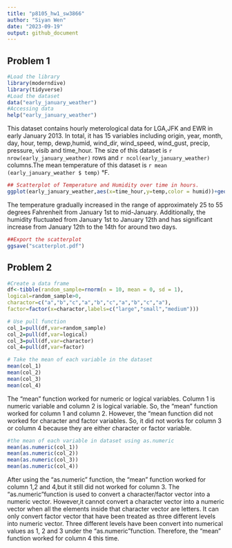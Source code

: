 ```yaml
---
title: "p8105_hw1_sw3866"
author: "Siyan Wen"
date: "2023-09-19"
output: github_document
---
```

## Problem 1
```r
#Load the library
library(moderndive)
library(tidyverse)
#Load the dataset
data("early_january_weather")
#Accessing data
help("early_january_weather")
```
This dataset contains hourly meterological data for LGA,JFK and EWR in early January 2013. In total, it has 15 variables including origin, year, month, day, hour, temp, dewp,humid, wind_dir, wind_speed, wind_gust, precip, pressure, visib and time_hour. The size of this dataset is `r nrow(early_january_weather)` rows and `r ncol(early_january_weather)` columns.The mean temperature of this dataset is `r mean (early_january_weather $ temp)` °F.
```r
## Scatterplot of Temperature and Humidity over time in hours.
ggplot(early_january_weather,aes(x=time_hour,y=temp,color = humid))+geom_point()
```
The temperature gradually increased in the range of approximately 25 to 55 degrees Fahrenheit from January 1st to mid-January. Additionally, the humidity fluctuated from January 1st to January 12th and has significant increase from January 12th to the 14th for around two days.
```r
##Export the scatterplot
ggsave("scatterplot.pdf")
```

## Problem 2
```r
#Create a data frame
df<-tibble(random_sample=rnorm(n = 10, mean = 0, sd = 1),
logical=random_sample>0,
charactor=c("a","b","c","a","b","c","a","b","c","a"),
factor=factor(x=charactor,labels=c("large","small","medium")))
```
```r
# Use pull function
col_1=pull(df,var=random_sample)
col_2=pull(df,var=logical)
col_3=pull(df,var=charactor)
col_4=pull(df,var=factor)
```
```r
# Take the mean of each variable in the dataset
mean(col_1)
mean(col_2)
mean(col_3)
mean(col_4)
```
The "mean" function worked for numeric or logical variables. Column 1 is numeric variable and column 2 is logical variable. So, the "mean" function worked for column 1 and column 2. However, the "mean function did not worked for character and factor variables. So, it did not works for column 3 or column 4 because they are either character or factor variable.


```r
#the mean of each variable in dataset using as.numeric
mean(as.numeric(col_1))
mean(as.numeric(col_2))
mean(as.numeric(col_3))
mean(as.numeric(col_4))
```
After using the "as.numeric" function, the "mean" function worked for column 1,2 and 4,but it still did not worked for column 3. The "as.numeric"function is used to convert a character/factor vector into a numeric vector. However,it cannot convert a character vector into a numeric vector when all the elements inside that character vector are letters. It can only convert factor vector that have been treated as three different levels into numeric vector. Three different levels have been convert into numerical values as 1, 2 and 3 under the "as.numeric"function. Therefore, the "mean" function worked for column 4 this time.  


